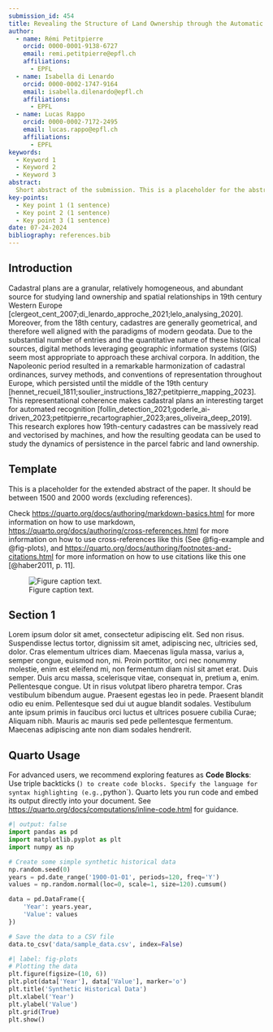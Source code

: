```yaml
---
submission_id: 454
title: Revealing the Structure of Land Ownership through the Automatic Vectorisation of Swiss Cadastral Plans
author:
  - name: Rémi Petitpierre
    orcid: 0000-0001-9138-6727
    email: remi.petitpierre@epfl.ch
    affiliations:
      - EPFL
  - name: Isabella di Lenardo
    orcid: 0000-0002-1747-9164
    email: isabella.dilenardo@epfl.ch
    affiliations:
      - EPFL
  - name: Lucas Rappo
    orcid: 0000-0002-7172-2495
    email: lucas.rappo@epfl.ch
    affiliations:
      - EPFL
keywords:
  - Keyword 1
  - Keyword 2
  - Keyword 3
abstract:
  Short abstract of the submission. This is a placeholder for the abstract of the manuscript. It should be between 150 and 250 words. It must not contain any references or unexplained abbreviations.
key-points:
  - Key point 1 (1 sentence)
  - Key point 2 (1 sentence)
  - Key point 3 (1 sentence)
date: 07-24-2024
bibliography: references.bib
---
```


## Introduction

Cadastral plans are a granular, relatively homogeneous, and abundant source for studying land ownership and spatial relationships in 19th century Western Europe [clergeot_cent_2007;di_lenardo_approche_2021;lelo_analysing_2020]. Moreover, from the 18th century, cadastres are generally geometrical, and therefore well aligned with the paradigms of modern geodata. Due to the substantial number of entries and the quantitative nature of these historical sources, digital methods leveraging geographic information systems (GIS) seem most appropriate to approach these archival corpora. In addition, the Napoleonic period resulted in a remarkable harmonization of cadastral ordinances, survey methods, and conventions of representation throughout Europe, which persisted until the middle of the 19th century [hennet_recueil_1811;soulier_instructions_1827;petitpierre_mapping_2023]. This representational coherence makes cadastral plans an interesting target for automated recognition [follin_detection_2021;goderle_ai-driven_2023;petitpierre_recartographier_2023;ares_oliveira_deep_2019]. This research explores how 19th-century cadastres can be massively read and vectorised by machines, and how the resulting geodata can be used to study the dynamics of persistence in the parcel fabric and land ownership.

## Template

This is a placeholder for the extended abstract of the paper. It should be between 1500 and 2000 words (excluding references).

Check <https://quarto.org/docs/authoring/markdown-basics.html> for more information on how to use markdown, <https://quarto.org/docs/authoring/cross-references.html> for more information on how to use cross-references like this (See @fig-example and @fig-plots), and <https://quarto.org/docs/authoring/footnotes-and-citations.html> for more information on how to use citations like this one [@haber2011, p. 11].

::: {#fig-example}

![Figure caption text.](images/placeholder.png)

:::

## Section 1

Lorem ipsum dolor sit amet, consectetur adipiscing elit. Sed non risus. Suspendisse lectus tortor, dignissim sit amet, adipiscing nec, ultricies sed, dolor. Cras elementum ultrices diam. Maecenas ligula massa, varius a, semper congue, euismod non, mi. Proin porttitor, orci nec nonummy molestie, enim est eleifend mi, non fermentum diam nisl sit amet erat. Duis semper. Duis arcu massa, scelerisque vitae, consequat in, pretium a, enim. Pellentesque congue. Ut in risus volutpat libero pharetra tempor. Cras vestibulum bibendum augue. Praesent egestas leo in pede. Praesent blandit odio eu enim. Pellentesque sed dui ut augue blandit sodales. Vestibulum ante ipsum primis in faucibus orci luctus et ultrices posuere cubilia Curae; Aliquam nibh. Mauris ac mauris sed pede pellentesque fermentum. Maecenas adipiscing ante non diam sodales hendrerit.

## Quarto Usage

For advanced users, we recommend exploring features as **Code Blocks**: Use triple backticks (```) to create code blocks. Specify the language for syntax highlighting (e.g., ```python`). Quarto lets you run code and embed its output directly into your document. See <https://quarto.org/docs/computations/inline-code.html> for guidance.

```python
#| output: false
import pandas as pd
import matplotlib.pyplot as plt
import numpy as np

# Create some simple synthetic historical data
np.random.seed(0)
years = pd.date_range('1900-01-01', periods=120, freq='Y')
values = np.random.normal(loc=0, scale=1, size=120).cumsum()

data = pd.DataFrame({
    'Year': years.year,
    'Value': values
})

# Save the data to a CSV file
data.to_csv('data/sample_data.csv', index=False)
```

```python
#| label: fig-plots
# Plotting the data
plt.figure(figsize=(10, 6))
plt.plot(data['Year'], data['Value'], marker='o')
plt.title('Synthetic Historical Data')
plt.xlabel('Year')
plt.ylabel('Value')
plt.grid(True)
plt.show()
```
